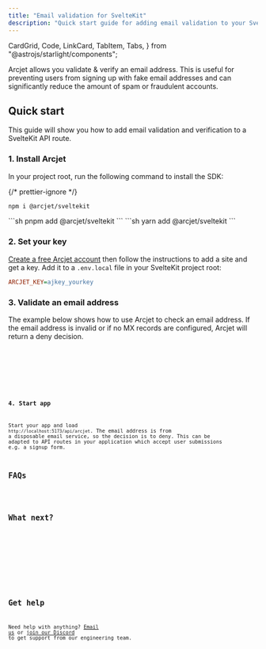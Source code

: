 ```yaml
---
title: "Email validation for SvelteKit"
description: "Quick start guide for adding email validation to your SvelteKit app."
---
```


  CardGrid,
  Code,
  LinkCard,
  TabItem,
  Tabs,
} from "@astrojs/starlight/components";

Arcjet allows you validate & verify an email address. This is useful for
preventing users from signing up with fake email addresses and can significantly
reduce the amount of spam or fraudulent accounts.

<WhatIsArcjet />

## Quick start

This guide will show you how to add email validation and verification to a
SvelteKit API route.

### 1. Install Arcjet

In your project root, run the following command to install the SDK:

{/* prettier-ignore */}
<Tabs>
<TabItem label="npm">
```sh
npm i @arcjet/sveltekit
```
</TabItem>
<TabItem label="pnpm">
```sh
pnpm add @arcjet/sveltekit
```
</TabItem>
<TabItem label="yarn">
```sh
yarn add @arcjet/sveltekit
```
</TabItem>
</Tabs>

### 2. Set your key

[Create a free Arcjet account](https://app.arcjet.com) then follow the
instructions to add a site and get a key. Add it to a `.env.local` file in your
SvelteKit project root:

```ini title=".env.local"
ARCJET_KEY=ajkey_yourkey
```

### 3. Validate an email address

The example below shows how to use Arcjet to check an email address. If the
email address is invalid or if no MX records are configured, Arcjet will return
a deny decision.

<Tabs>
  <TabItem label="TS">
    <Code
      code={Step3TS}
      lang="ts"
      title="/src/routes/api/arcjet/+server/route.ts"
      mark={[{ range: "8-11,16-20" }]}
    />
  </TabItem>
  <TabItem label="JS">
    <Code
      code={Step3JS}
      lang="ts"
      title="/src/routes/api/arcjet/+server/route.js"
      mark={[{ range: "8-11,16-20" }]}
    />
  </TabItem>
</Tabs>

### 4. Start app

Start your app and load `http://localhost:5173/api/arcjet`. The email address is
from a disposable email service, so the decision is to deny. This can be adapted
to API routes in your application which accept user submissions e.g. a signup
form.

## FAQs

<FAQs />

## What next?

<CardGrid>
  <LinkCard
    title="Email validation reference"
    href="/email-validation/reference/sveltekit"
    description="Full details about email validation."
  />
  <LinkCard
    title="Example apps"
    href="https://github.com/arcjet/arcjet-js/tree/main/examples/sveltekit"
    description="Check out our SvelteKit example code in GitHub."
  ></LinkCard>
  <LinkCard
    title="Arcjet Shield"
    href="/shield/quick-start/sveltekit"
    description="Protect your app from common attacks."
  />
  <LinkCard
    title="Bot protection"
    href="/bot-protection/quick-start/sveltekit"
    description="Protect your app from bots and scrapers."
  />
  <LinkCard
    title="Rate limiting"
    href="/rate-limiting/quick-start/sveltekit"
    description="Protect your app from abuse."
  />
  <LinkCard
    title="Signup form protection"
    href="/signup-protection/quick-start/sveltekit"
    description="Protect your signup form from abuse."
  />
  <LinkCard
    title="SDK reference"
    href="/reference/sveltekit"
    description="SvelteKit SDK reference guide."
  />
</CardGrid>

## Get help

Need help with anything? [Email us](mailto:support@arcjet.com) or [join our
Discord](https://discord.gg/TPra6jqZDC) to get support from our
engineering team.
